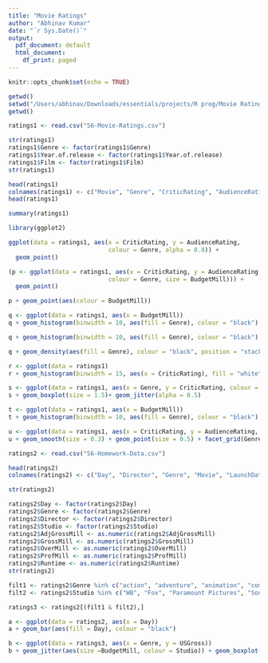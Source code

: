```yaml
---
title: "Movie Ratings"
author: "Abhinav Kumar"
date: "`r Sys.Date()`"
output:
  pdf_document: default
  html_document:
    df_print: paged
---
```


```r
knitr::opts_chunk$set(echo = TRUE)
```

```r
getwd()
setwd("/Users/abhinav/Downloads/essentials/projects/R prog/Movie Ratings and Revenue")
getwd()
```

```r
ratings1 <- read.csv("S6-Movie-Ratings.csv")
```

```r
str(ratings1)
ratings1$Genre <- factor(ratings1$Genre)
ratings1$Year.of.release <- factor(ratings1$Year.of.release)
ratings1$Film <- factor(ratings1$Film)
str(ratings1)
```

```r
head(ratings1)
colnames(ratings1) <- c("Movie", "Genre", "CriticRating", "AudienceRating", "BudgetMill", "Year")
head(ratings1)
```

```r
summary(ratings1)
```

```r
library(ggplot2)
```

```r
ggplot(data = ratings1, aes(x = CriticRating, y = AudienceRating, 
                            colour = Genre, alpha = 0.8)) +
  geom_point()
```

```r
(p <- ggplot(data = ratings1, aes(x = CriticRating, y = AudienceRating, 
                            colour = Genre, size = BudgetMill))) +
  geom_point()
```

```r
p + geom_point(aes(colour = BudgetMill))
```

```r
q <- ggplot(data = ratings1, aes(x = BudgetMill))
q + geom_histogram(binwidth = 10, aes(fill = Genre), colour = "black")
```

```r
q + geom_histogram(binwidth = 10, aes(fill = Genre), colour = "black") + coord_cartesian(ylim = c(0, 100), xlim = c(0, 30))
```

```r
q + geom_density(aes(fill = Genre), colour = "black", position = "stack", alpha = 0.6)
```

```r
r <- ggplot(data = ratings1)
r + geom_histogram(binwidth = 15, aes(x = CriticRating), fill = "white", colour = "blue")
```

```r
s <- ggplot(data = ratings1, aes(x = Genre, y = CriticRating, colour = Genre))
s + geom_boxplot(size = 1.5)+ geom_jitter(alpha = 0.5)
```

```r
t <- ggplot(data = ratings1, aes(x = BudgetMill))
t + geom_histogram(binwidth = 10, aes(fill = Genre), colour = "black") + facet_grid(Genre~., scales = "free")
```

```r
u <- ggplot(data = ratings1, aes(x = CriticRating, y = AudienceRating, colour = Genre))
u + geom_smooth(size = 0.3) + geom_point(size = 0.5) + facet_grid(Genre~Year)
```

```r
ratings2 <- read.csv("S6-Homework-Data.csv")
```

```r
head(ratings2)
colnames(ratings2) <- c("Day", "Director", "Genre", "Movie", "LaunchDate", "Studio", "AdjGrossMill", "BudgetMill", "GrossMill", "IMDBRating", "LensRating", "OverMill", "Over%", "ProfMill", "OverProf", "Runtime", "USMill", "USGross")
```

```r
str(ratings2)
```

```r
ratings2$Day <- factor(ratings2$Day)
ratings2$Genre <- factor(ratings2$Genre)
ratings2$Director <- factor(ratings2$Director)
ratings2$Studio <- factor(ratings2$Studio)
ratings2$AdjGrossMill <- as.numeric(ratings2$AdjGrossMill)
ratings2$GrossMill <- as.numeric(ratings2$GrossMill)
ratings2$OverMill <- as.numeric(ratings2$OverMill)
ratings2$ProfMill <- as.numeric(ratings2$ProfMill)
ratings2$Runtime <- as.numeric(ratings2$Runtime)
str(ratings2)
```

```r
filt1 <- ratings2$Genre %in% c("action", "adventure", "animation", "comedy", "drama")
filt2 <- ratings2$Studio %in% c("WB", "Fox", "Paramount Pictures", "Sony", "Universal", "DreamWorks")

ratings3 <- ratings2[(filt1 & filt2),]
```

```r
a <- ggplot(data = ratings2, aes(x = Day))
a + geom_bar(aes(fill = Day), colour = "black")
```

```r
b <- ggplot(data = ratings3, aes(x = Genre, y = USGross))
b + geom_jitter(aes(size =BudgetMill, colour = Studio)) + geom_boxplot(size = 0.3, alpha = 0.7, outliers = F)
```
